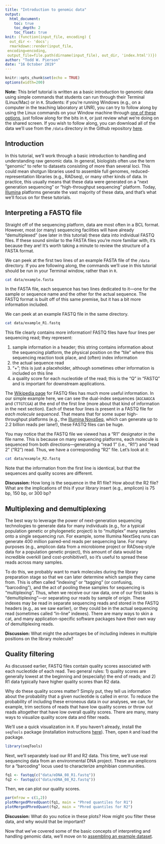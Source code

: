 ```yaml
---
title: "Introduction to genomic data"
output: 
  html_document:
    toc: true
    toc_depth: 2
    toc_float: true
knit: (function(input_file, encoding) {
  out_dir <- 'docs';
  rmarkdown::render(input_file,
 encoding=encoding,
 output_file=file.path(dirname(input_file), out_dir, 'index.html'))})
author: "Todd W. Pierson"
date: "16 October 2019"
---
```


```r
knitr::opts_chunk$set(echo = TRUE)
options(width=200)
```

<div class="alert alert-danger">
  <strong>Note:</strong> This brief tutorial is written as a basic introduction to genomic data using simple commands that students can run through their Terminal (Linux/Mac) or in `R`. Students: if you're running Windows (e.g., on a computer in the teaching laboratory at UNR), you can try to follow along by using the Linux commands on your Window machine through [one of these options](https://itsfoss.com/run-linux-commands-in-windows/), just follow along for the bits in `R`, or just review what we're doing on the shared screen. If you wish to follow along, you can download all of the data we'll use from the `/data` directory in the Github repository [here](https://github.com/twpierson/nres721_introduction).
</div>

## Introduction
In this tutorial, we'll work through a basic introduction to handling and understanding raw genomic data. In general, biologists often use the term "genomic" to refer to datasets consisting of more than several loci. This could mean shotgun libraries used to assemble full genomes, reduced-representation libraries (e.g., RADseq), or many other kinds of data. In practice, this usually means that these data were generated on a "next generation sequencing" or "high-throughput sequencing" platform. Today, [Illumina](https://www.illumina.com/index-d.html) platforms generate the vast majority of these data, and that's what we'll focus on for these tutorials.

## Interpreting a FASTQ file

Straight off of the sequencing platform, data are most often in a BCL format. However, most (or many) sequencing facilities will have already "demultiplexed" (see later in this tutorial) these data into individual FASTQ files. If these sound similar to the FASTA files you're more familiar with, it's because they are! It's worth taking a minute to review the structure of a FASTA format. 

We can peek at the first two lines of an example FASTA file of the `/data` directory. If you are following along, the commands we'll use in this tutorial should be run in your Terminal window, rather than in `R`.

```bash
cat data/example.fasta
```

In the FASTA file, each sequence has two lines dedicated to it—one for the sample or sequence name and the other for the actual sequence. The FASTQ format is built off of this same premise, but it has a bit more information included.

We can peek at an example FASTQ file in the same directory.
```bash
cat data/example_R1.fastq
```

This file clearly contains more information! FASTQ files have four lines per sequencing read; they represent:

1) sample information in a header; this string contains information about the sequencing platform, the physical position on the "tile" where this sequencing reaction took place, and (often) index information
2) the actual sequence read
3) "+"; this is just a placeholder, although sometimes other information is included on this line
4) a quality score for each nucleotide of the read; this is the "Q" in "FASTQ" and is important for downstream applications.

The [Wikipedia page](https://en.wikipedia.org/wiki/FASTQ_format) for FASTQ files has much more useful information. In our simple example here, we can see the dual-index sequences (`AGCAAGCA` and `CTTGTCGA`) at the end of the first line (more about that kind of information in the next section). Each of these four lines is present in a FASTQ file for *each molecule sequenced*. That means that for some super high-throughput platforms (e.g., the [Illumina NovaSeq](https://www.illumina.com/systems/sequencing-platforms/novaseq.html), which can generate up to 2.2 billion reads per lane!), these FASTQ files can be huge.

You may notice that the FASTQ file we viewed has a "R1" designator in the file name. This is because on many sequencing platforms, each molecule is sequenced from both directions—generating a "read 1" (i.e., "R1") and "read 2" ("R2") read. Thus, we have a corresponding "R2" file. Let's look at it:

```bash
cat data/example_R2.fastq
```

Note that the information from the first line is identical, but that the sequences and quality scores are different. 

<div class="alert alert-info">
  <strong>Discussion:</strong> How long is the sequence in the R1 file? How about the R2 file? What are the implications of this if your library insert (e.g., amplicon) is 75 bp, 150 bp, or 300 bp?
</div>

## Multiplexing and demultiplexing

The best way to leverage the power of next-generation sequencing technologies to generate data for many individuals (e.g., for a typical population genetic or phylogenetic project) is to "multiplex" many samples onto a single sequencing run. For example, some Illumina NextSeq runs can generate 400 million paired-end reads per sequencing lane. For many purposes (e.g., amplicon data from a microbiome project or RADseq-style data for a population genetic project), this amount of data would be incredible overkill (and cost-prohibitive!), so it's useful to spread these reads across many samples.

To do this, we probably want to mark molecules during the library preparation stage so that we can later determine which sample they came from. This is often called "indexing" or "tagging" (or confusing, "barcoding"), and the act of pooling these samples for sequencing is "multiplexing". Thus, when we receive our raw data, one of our first tasks is "demultiplexing"---or separating our reads by sample of origin. These indexes may be read in separate sequencing reads and stored in the FASTQ headers (e.g., as we saw earlier), or they could be in the actual sequencing read (sometimes called "in-line" indexes). There are many ways to skin a cat, and many application-specific software packages have their own way of demultiplexing reads.

<div class="alert alert-info">
  <strong>Discussion:</strong> What might the advantages be of including indexes in multiple positions on the library molecule?
</div>

## Quality filtering

As discussed earlier, FASTQ files contain quality scores associated with each nucleotide of each read. Two general rules: 1) quality scores are generally lowest at the beginning and (especially) the end of reads; and 2) R1 data typically have higher quality scores than R2 data. 

Why do these quality scores matter? Simply put, they tell us information about the probability that a given nucleotide is called in error. To reduce the probability of including these erroneous data in our analyses, we can, for example, trim sections of reads that have low quality scores or throw out reads altogether that have low overall quality scores. There are many, many ways to visualize quality score data and filter reads. 

We'll use a quick visualization in `R`. If you haven't already, install the `seqTools` package (installation instructions [here](https://bioconductor.org/packages/release/bioc/html/seqTools.html)). Then, open `R` and load the package.

```r
library(seqTools)
```

Next, we'll separately load our R1 and R2 data. This time, we'll use real sequencing data from an environmental DNA project. These are amplicons for a "barcoding" locus used to characterize amphibian communities. 

```r
fq1 <- fastqq(c("data/eDNA_08_R1.fastq"))
fq2 <- fastqq(c("data/eDNA_08_R2.fastq"))
```

Then, we can plot our quality scores.
```r
par(mfrow = c(1,2))
plotMergedPhredQuant(fq1, main = "Phred quantiles for R1")
plotMergedPhredQuant(fq2, main = "Phred quantiles for R2")
```

<div class="alert alert-info">
  <strong>Discussion:</strong> What do you notice in these plots? How might you filter these data, and why would that be important?
</div>

Now that we've covered some of the basic concepts of interpreting and handling genomic data, we'll move on to [assembling an example dataset](https://twpierson.github.io/nres721_assembly/).